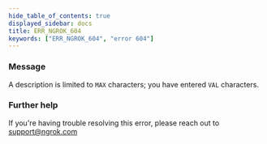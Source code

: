 ```yaml
---
hide_table_of_contents: true
displayed_sidebar: docs
title: ERR_NGROK_604
keywords: ["ERR_NGROK_604", "error 604"]
---
```


### Message

A description is limited to `MAX` characters; you have entered `VAL` characters.

### Further help

If you're having trouble resolving this error, please reach out to [support@ngrok.com](mailto:support@ngrok.com?subject=Help%20with%20ERR_NGROK_604)
